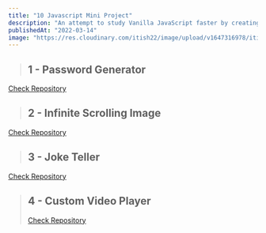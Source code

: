 ```yaml
---
title: "10 Javascript Mini Project"
description: "An attempt to study Vanilla JavaScript faster by creating a bunch of simple projects, done in a month."
publishedAt: "2022-03-14"
image: "https://res.cloudinary.com/itish22/image/upload/v1647316978/itishprasad/blogImage/Javascript-projects-ideas-1200x580_dmjw9n.png"
---
```


> ## 1 - Password Generator

[Check Repository](https://github.com/itishprasad30/PasswordGenerator)

<LiteYouTubeEmbed
  id="bFB-a38lUcU"
  poster="maxresdefault"
  title="1 - Password Generator"
  noCookie={true}
  aspectHeight={3}
  aspectWidth={4}
/>

> ## 2 - Infinite Scrolling Image

[Check Repository](https://github.com/itishprasad30/50daysOfJs/tree/master/Infinite-image-scrolling)

<LiteYouTubeEmbed
  id="v6bMNPYNdx4"
  poster="maxresdefault"
  title="2 - Infinite Scrolling Image"
  noCookie={true}
  aspectHeight={3}
  aspectWidth={4}
/>

> ## 3 - Joke Teller

[Check Repository](https://github.com/itishprasad30/joke-teller)

<LiteYouTubeEmbed
  id="RokSsKjHFEU"
  poster="maxresdefault"
  title="3 - Joke Teller"
  noCookie={true}
  aspectHeight={3}
  aspectWidth={4}
/>

> ## 4 - Custom Video Player
>
> [Check Repository](https://github.com/itishprasad30/Custom-video-palyer)

<LiteYouTubeEmbed
  id="o0weM4ylcmM"
  poster="maxresdefault"
  title="4 - Custom Video Player"
  noCookie={true}
  aspectHeight={3}
  aspectWidth={4}
/>
